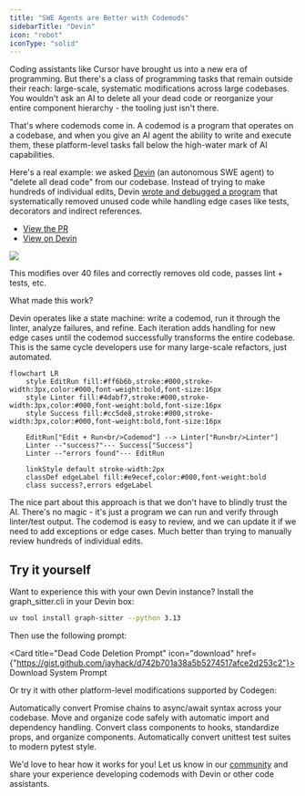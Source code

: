 ```yaml
---
title: "SWE Agents are Better with Codemods"
sidebarTitle: "Devin"
icon: "robot"
iconType: "solid"
---
```


Coding assistants like Cursor have brought us into a new era of programming. But there's a class of programming tasks that remain outside their reach: large-scale, systematic modifications across large codebases. You wouldn't ask an AI to delete all your dead code or reorganize your entire component hierarchy - the tooling just isn't there.

That's where codemods come in. A codemod is a program that operates on a codebase, and when you give an AI agent the ability to write and execute them, these platform-level tasks fall below the high-water mark of AI capabilities.

Here's a real example: we asked [Devin](https://docs.devin.ai/get-started/devin-intro) (an autonomous SWE agent) to "delete all dead code" from our codebase. Instead of trying to make hundreds of individual edits, Devin [wrote and debugged a program](https://github.com/codegen-sh/graph-sitter/pull/660/files#diff-199b0c459adf1639f664fed248fa48bb640412aeacbe61cd89475d6598284b5f) that systematically removed unused code while handling edge cases like tests, decorators and indirect references.

- [View the PR](https://github.com/codegen-sh/graph-sitter/pull/660)
- [View on Devin](https://app.devin.ai/sessions/a49eac87da644fa9ac1144fe130b847e)

<Frame caption="Devin edits a codemod in response to linter errors">
    <img src="/images/devin-edits-codemod.png" />
</Frame>

This modifies over 40 files and correctly removes old code, passes lint + tests, etc.

What made this work?

Devin operates like a state machine: write a codemod, run it through the linter, analyze failures, and refine. Each iteration adds handling for new edge cases until the codemod successfully transforms the entire codebase. This is the same cycle developers use for many large-scale refactors, just automated.

```mermaid
flowchart LR
    style EditRun fill:#ff6b6b,stroke:#000,stroke-width:3px,color:#000,font-weight:bold,font-size:16px
    style Linter fill:#4dabf7,stroke:#000,stroke-width:3px,color:#000,font-weight:bold,font-size:16px
    style Success fill:#cc5de8,stroke:#000,stroke-width:3px,color:#000,font-weight:bold,font-size:16px
    
    EditRun["Edit + Run<br/>Codemod"] --> Linter["Run<br/>Linter"]
    Linter --"success?"--- Success["Success"]
    Linter --"errors found"--- EditRun
    
    linkStyle default stroke-width:2px
    classDef edgeLabel fill:#e9ecef,color:#000,font-weight:bold
    class success?,errors edgeLabel
```

The nice part about this approach is that we don't have to blindly trust the AI. There's no magic - it's just a program we can run and verify through linter/test output. The codemod is easy to review, and we can update it if we need to add exceptions or edge cases. Much better than trying to manually review hundreds of individual edits.

## Try it yourself

Want to experience this with your own Devin instance? Install the graph_sitter.cli in your Devin box:

```bash
uv tool install graph-sitter --python 3.13
```

Then use the following prompt:

<Card title="Dead Code Deletion Prompt" icon="download" href={"https://gist.github.com/jayhack/d742b701a38a5b5274517afce2d253c2"}>
  Download System Prompt
</Card>

Or try it with other platform-level modifications supported by Codegen:

<CardGroup cols={2}>
  <Card
    title="Convert Promises"
    icon="code-merge"
    href="/tutorials/promise-to-async-await"
  >
    Automatically convert Promise chains to async/await syntax across your codebase.
  </Card>
  <Card
    title="Organize Code"
    icon="folder-tree"
    href="/tutorials/organize-your-codebase"
  >
    Move and organize code safely with automatic import and dependency handling.
  </Card>
  <Card
    title="Modernize React"
    icon="react"
    iconType="brands"
    href="/tutorials/react-modernization"
  >
    Convert class components to hooks, standardize props, and organize components.
  </Card>
  <Card
    title="Migrate Tests"
    icon="vial"
    href="/tutorials/unittest-to-pytest"
  >
    Automatically convert unittest test suites to modern pytest style.
  </Card>
</CardGroup>

We'd love to hear how it works for you! Let us know in our [community](https://community.codegen.com) and share your experience developing codemods with Devin or other code assistants.